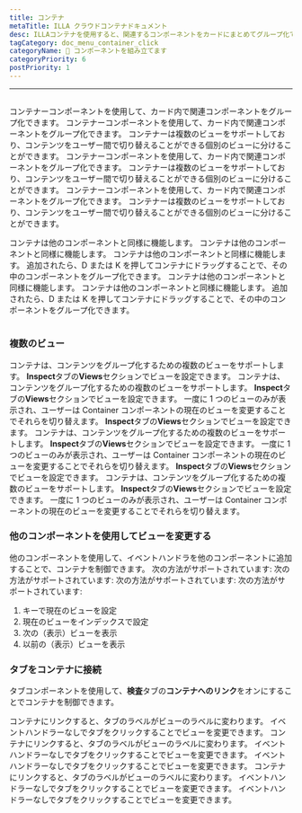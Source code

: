 ```yaml
---
title: コンテナ
metaTitle: ILLA クラウドコンテナドキュメント
desc: ILLAコンテナを使用すると、関連するコンポーネントをカードにまとめてグループ化できます
tagCategory: doc_menu_container_click
categoryName: 🧬 コンポーネントを組み立てます
categoryPriority: 6
postPriority: 1
---
```


* * *

## <h2 hidden>コンテナ</h2>

コンテナーコンポーネントを使用して、カード内で関連コンポーネントをグループ化できます。 コンテナーコンポーネントを使用して、カード内で関連コンポーネントをグループ化できます。 コンテナーは複数のビューをサポートしており、コンテンツをユーザー間で切り替えることができる個別のビューに分けることができます。 コンテナーコンポーネントを使用して、カード内で関連コンポーネントをグループ化できます。 コンテナーは複数のビューをサポートしており、コンテンツをユーザー間で切り替えることができる個別のビューに分けることができます。 コンテナーコンポーネントを使用して、カード内で関連コンポーネントをグループ化できます。 コンテナーは複数のビューをサポートしており、コンテンツをユーザー間で切り替えることができる個別のビューに分けることができます。

コンテナは他のコンポーネントと同様に機能します。 コンテナは他のコンポーネントと同様に機能します。 コンテナは他のコンポーネントと同様に機能します。 追加されたら、D または K を押してコンテナにドラッグすることで、その中のコンポーネントをグループ化できます。 コンテナは他のコンポーネントと同様に機能します。 コンテナは他のコンポーネントと同様に機能します。 追加されたら、D または K を押してコンテナにドラッグすることで、その中のコンポーネントをグループ化できます。

<img
  src='https://cdn.illacloud.com/official-website/img/docs/assemble/container.png'
  alt=""
/>

### 複数のビュー

コンテナは、コンテンツをグループ化するための複数のビューをサポートします。 **Inspect**タブの**Views**セクションでビューを設定できます。 コンテナは、コンテンツをグループ化するための複数のビューをサポートします。 **Inspect**タブの**Views**セクションでビューを設定できます。 一度に 1 つのビューのみが表示され、ユーザーは Container コンポーネントの現在のビューを変更することでそれらを切り替えます。 **Inspect**タブの**Views**セクションでビューを設定できます。 コンテナは、コンテンツをグループ化するための複数のビューをサポートします。 **Inspect**タブの**Views**セクションでビューを設定できます。 一度に 1 つのビューのみが表示され、ユーザーは Container コンポーネントの現在のビューを変更することでそれらを切り替えます。 **Inspect**タブの**Views**セクションでビューを設定できます。 コンテナは、コンテンツをグループ化するための複数のビューをサポートします。 **Inspect**タブの**Views**セクションでビューを設定できます。 一度に 1 つのビューのみが表示され、ユーザーは Container コンポーネントの現在のビューを変更することでそれらを切り替えます。

### 他のコンポーネントを使用してビューを変更する

他のコンポーネントを使用して、イベントハンドラを他のコンポーネントに追加することで、コンテナを制御できます。 次の方法がサポートされています: 次の方法がサポートされています: 次の方法がサポートされています: 次の方法がサポートされています:

1.  キーで現在のビューを設定
2.  現在のビューをインデックスで設定
3.  次の（表示）ビューを表示
4.  以前の（表示）ビューを表示

### タブをコンテナに接続

タブコンポーネントを使用して、**検査**タブの**コンテナへのリンク**をオンにすることでコンテナを制御できます。

コンテナにリンクすると、タブのラベルがビューのラベルに変わります。 イベントハンドラーなしでタブをクリックすることでビューを変更できます。 コンテナにリンクすると、タブのラベルがビューのラベルに変わります。 イベントハンドラーなしでタブをクリックすることでビューを変更できます。 イベントハンドラーなしでタブをクリックすることでビューを変更できます。 コンテナにリンクすると、タブのラベルがビューのラベルに変わります。 イベントハンドラーなしでタブをクリックすることでビューを変更できます。 イベントハンドラーなしでタブをクリックすることでビューを変更できます。 
